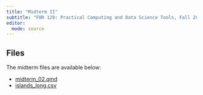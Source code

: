 ```yaml
---
title: "Midterm II"
subtitle: "FOR 128: Practical Computing and Data Science Tools, Fall 2024"
editor: 
  mode: source
---
```


## Files

The midterm files are available below:

-   [midterm_02.qmd](midterms/midterm_02.qmd)
-   [islands_long.csv](midterms/islands_long.csv)